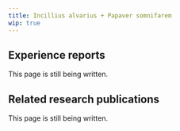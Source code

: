 ---
title: Incillius alvarius + Papaver somnifarem
wip: true
---

## Experience reports

This page is still being written.

## Related research publications

This page is still being written.

